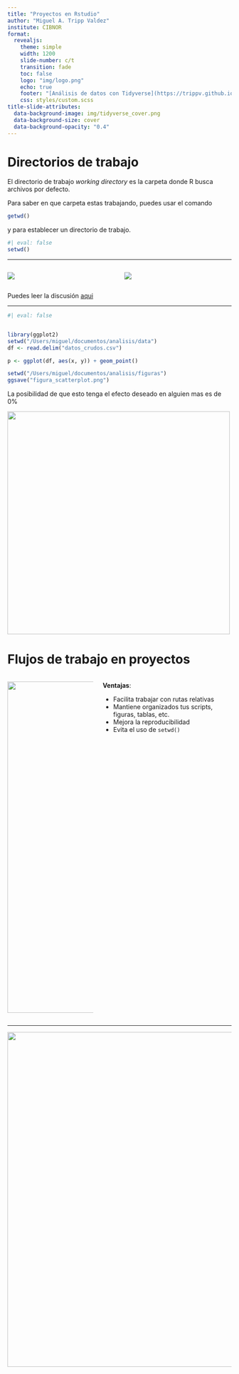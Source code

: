 ```yaml
---
title: "Proyectos en Rstudio"
author: "Miguel A. Tripp Valdez"
institute: CIBNOR
format: 
  revealjs:
    theme: simple
    width: 1200
    slide-number: c/t
    transition: fade
    toc: false
    logo: "img/logo.png"
    echo: true
    footer: "[Análisis de datos con Tidyverse](https://trippv.github.io/CursoTidyverse2023/)"
    css: styles/custom.scss
title-slide-attributes: 
  data-background-image: img/tidyverse_cover.png
  data-background-size: cover
  data-background-opacity: "0.4"
---
```


# Directorios de trabajo

El directorio de trabajo [*working directory*]{.fragment .highlight-red} es la carpeta donde R busca archivos por defecto.

Para saber en que carpeta estas trabajando, puedes usar el comando

```r
getwd()
```

y para establecer un directorio de trabajo.

```r
#| eval: false
setwd()
```

------------------------------------------------------------------------

::::: columns
::: {.column width="50%"}
![](img/jenny_fire1.jpeg)
:::

::: {.column width="50%"}
![](img/jenny_fire2.jpeg)
:::
:::::

Puedes leer la discusión [aqui](https://www.tidyverse.org/blog/2017/12/workflow-vs-script/){target="_blank"}

------------------------------------------------------------------------

```r
#| eval: false


library(ggplot2)
setwd("/Users/miguel/documentos/analisis/data")
df <- read.delim("datos_crudos.csv")

p <- ggplot(df, aes(x, y)) + geom_point()

setwd("/Users/miguel/documentos/analisis/figuras")
ggsave("figura_scatterplot.png")
```

La posibilidad de que esto tenga el efecto deseado en alguien mas es de 0%

::: {.fragment .fade-in}
![](img/better_way.jpg){fig-align="center" width="500"}
:::

# Flujos de trabajo en proyectos

::::: columns
::: {.column width="40%"}
![](img/rproj_str.png){width="743"}
:::

::: {.column width="60%"}
**Ventajas**:

-   Facilita trabajar con rutas relativas
-   Mantiene organizados tus scripts, figuras, tablas, etc.
-   Mejora la reproducibilidad
-   Evita el uso de `setwd()`
:::
:::::

------------------------------------------------------------------------

![](img/handson.png){fig-alt="manos a la obra" fig-align="center" width="751"}
